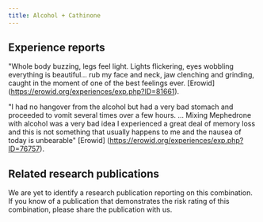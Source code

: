 ---
title: Alcohol + Cathinone
---

## Experience reports

"Whole body buzzing, legs feel light. Lights flickering, eyes wobbling everything is beautiful... rub my face and neck, jaw clenching and grinding, caught in the moment of one of the best feelings ever. [Erowid] (https://erowid.org/experiences/exp.php?ID=81661).

"I had no hangover from the alcohol but had a very bad stomach and proceeded to vomit several times over a few hours. ... Mixing Mephedrone with alcohol was a very bad idea I experienced a great deal of memory loss and this is not something that usually happens to me and the nausea of today is unbearable" [Erowid] (https://erowid.org/experiences/exp.php?ID=76757).

## Related research publications

We are yet to identify a research publication reporting on this combination. If you know of a publication that demonstrates the risk rating of this combination, please share the publication with us.
